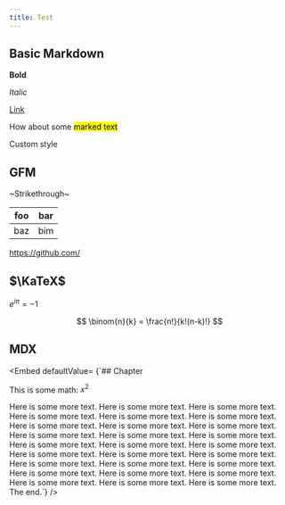 ```yaml
---
title: Test
---
```


## Basic Markdown

**Bold**

_Italic_

[Link](https://github.com/)

How about some <mark>marked text</mark>

<p style={{ color: "orangered" }}>Custom style</p>

## GFM

~Strikethrough~

| foo | bar |
| --- | --- |
| baz | bim |

https://github.com/

## $\KaTeX$

$e^{i\pi} = -1$

$$
\binom{n}{k} = \frac{n!}{k!(n-k)!}
$$

## MDX

<Embed defaultValue=
{`## Chapter

This is some math: $x^2$

Here is some more text. Here is some more text. Here is some more text. Here is some more text. Here is some more text. Here is some more text. Here is some more text. Here is some more text. Here is some more text. Here is some more text. Here is some more text. Here is some more text. Here is some more text. Here is some more text. Here is some more text. Here is some more text. Here is some more text. Here is some more text. Here is some more text. Here is some more text. Here is some more text. Here is some more text. Here is some more text. Here is some more text. Here is some more text. Here is some more text. Here is some more text. The end.`}
/>
